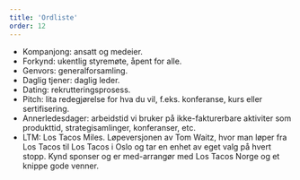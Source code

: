 ```yaml
---
title: 'Ordliste'
order: 12
---
```



<Prose align="left" wide="true">
  <p>
    <ul>
      <li>Kompanjong: ansatt og medeier.</li>
      <li>Forkynd: ukentlig styremøte, åpent for alle.</li>
      <li>Genvors: generalforsamling.</li>
      <li>Daglig tjener: daglig leder.</li>
      <li>Dating: rekrutteringsprosess.</li>
      <li>Pitch: lita redegjørelse for hva du vil, f.eks. konferanse, kurs eller sertifisering.</li>
      <li>
        Annerledesdager: arbeidstid vi bruker på ikke-fakturerbare aktiviter som produkttid,
        strategisamlinger, konferanser, etc.
      </li>
      <li>
        LTM: Los Tacos Miles. Løpeversjonen av Tom Waitz, hvor man løper fra Los Tacos til Los Tacos
        i Oslo og tar en enhet av eget valg på hvert stopp. Kynd sponser og er med-arrangør med Los
        Tacos Norge og et knippe gode venner.
      </li>
    </ul>
  </p>
</Prose>
